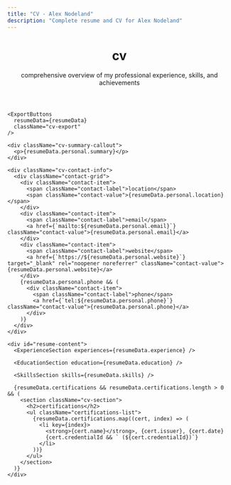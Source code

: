 ```yaml
---
title: "CV - Alex Nodeland"
description: "Complete resume and CV for Alex Nodeland"
---
```



<Layout>
  <SEO title="CV" />
  <div className="cv">
    <header className="cv-page-header">
      <h1>cv</h1>
      <p>comprehensive overview of my professional experience, skills, and achievements</p>
    </header>

    <ExportButtons 
      resumeData={resumeData} 
      className="cv-export"
    />
    
    <div className="cv-summary-callout">
      <p>{resumeData.personal.summary}</p>
    </div>
    
    <div className="cv-contact-info">
      <div className="contact-grid">
        <div className="contact-item">
          <span className="contact-label">location</span>
          <span className="contact-value">{resumeData.personal.location}</span>
        </div>
        <div className="contact-item">
          <span className="contact-label">email</span>
          <a href={`mailto:${resumeData.personal.email}`} className="contact-value">{resumeData.personal.email}</a>
        </div>
        <div className="contact-item">
          <span className="contact-label">website</span>
          <a href={`https://${resumeData.personal.website}`} target="_blank" rel="noopener noreferrer" className="contact-value">{resumeData.personal.website}</a>
        </div>
        {resumeData.personal.phone && (
          <div className="contact-item">
            <span className="contact-label">phone</span>
            <a href={`tel:${resumeData.personal.phone}`} className="contact-value">{resumeData.personal.phone}</a>
          </div>
        )}
      </div>
    </div>
    
    <div id="resume-content">
      <ExperienceSection experiences={resumeData.experience} />
      
      <EducationSection education={resumeData.education} />
      
      <SkillsSection skills={resumeData.skills} />
      
      {resumeData.certifications && resumeData.certifications.length > 0 && (
        <section className="cv-section">
          <h2>certifications</h2>
          <ul className="certifications-list">
            {resumeData.certifications.map((cert, index) => (
              <li key={index}>
                <strong>{cert.name}</strong>, {cert.issuer}, {cert.date}
                {cert.credentialId && ` (${cert.credentialId})`}
              </li>
            ))}
          </ul>
        </section>
      )}
    </div>
  </div>
</Layout>
